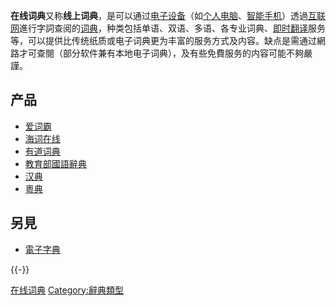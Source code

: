 {{NoteTA
|G1=IT
}}
{{Unreferenced|time=2018-06-29T12:04:15+00:00}}
'''在线词典'''又称'''线上词典'''，是可以通过[[电子设备|电子设备]]（如[[个人电脑|个人电脑]]、[[智能手机|智能手机]]）透過[[互联网|互联网]]進行字詞查阅的[[词典|词典]]，种类包括单语、双语、多语、各专业词典、[[机器翻译|即时翻译]]服务等，可以提供比传统纸质或电子词典更为丰富的服务方式及内容。缺点是需通过網路才可查閱（部分软件兼有本地电子词典），及有些免費服务的内容可能不夠嚴謹。

==产品==
* [[爱词霸|爱词霸]]
* [[海词在线|海词在线]]
* [[有道词典|有道词典]]
* [[教育部國語辭典|教育部國語辭典]]
* [[汉典|汉典]]
* [[粵典|粵典]]

==另見==
*[[電子字典|電子字典]]

{{-}}
{{电子词典}}

[[Category:在线词典|]]
[[Category:辭典類型|Category:辭典類型]]